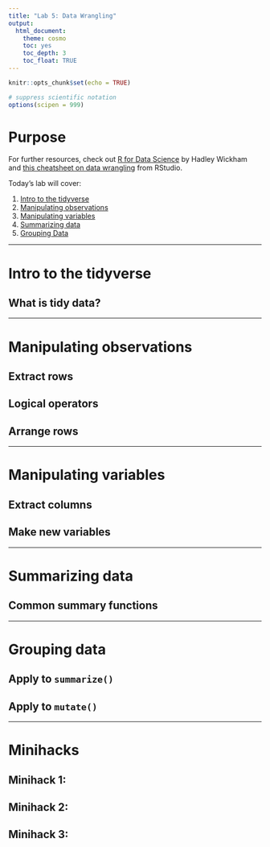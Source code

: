 ```yaml
---
title: "Lab 5: Data Wrangling"
output: 
  html_document: 
    theme: cosmo
    toc: yes
    toc_depth: 3
    toc_float: TRUE
---
```


```r
knitr::opts_chunk$set(echo = TRUE)

# suppress scientific notation
options(scipen = 999)
```


# Purpose

For further resources, check out [R for Data Science](https://r4ds.had.co.nz/){target="_blank"} by Hadley Wickham and [this cheatsheet on data wrangling](https://rstudio.com/wp-content/uploads/2015/02/data-wrangling-cheatsheet.pdf){target="_blank"} from RStudio.


Today's lab will cover:

1. [Intro to the tidyverse](#tidy)
1. [Manipulating observations](#obs)
1. [Manipulating variables](#vars)
1. [Summarizing data](#summarize)
1. [Grouping Data](#group)


***

# Intro to the tidyverse{#tidy}

## What is tidy data?

***

# Manipulating observations{#obs}

## Extract rows

## Logical operators

## Arrange rows

***

# Manipulating variables{#vars}

## Extract columns

## Make new variables

***

# Summarizing data{#summarize}

## Common summary functions

*** 

# Grouping data{#group}

## Apply to `summarize()`

## Apply to `mutate()`

***

# Minihacks

## Minihack 1:

## Minihack 2:

## Minihack 3: